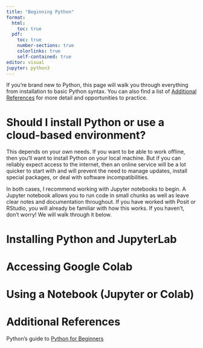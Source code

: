 ```yaml
---
title: "Beginning Python"
format: 
  html:
    toc: true
  pdf:
    toc: true
    number-sections: true
    colorlinks: true
    self-contained: true
editor: visual
jupyter: python3
---
```


If you're brand new to Python, this page will walk you through everything from installation to basic Python syntax. You can also find a list of [Additional References] for more detail and opportunities to practice.

# Should I install Python or use a cloud-based environment?

This depends on your own needs. If you want to be able to work offline, then you'll want to install Python on your local machine. But if you can reliably expect access to the internet, then an online service will be a lot quicker to start with and will prevent the need to manage updates, install special packages, or deal with software incompatibilities.

In both cases, I recommend working with Jupyter notebooks to begin. A Jupyter notebook allows you to run code in small chunks as well as leave clear notes and documentation throughout. If you have worked with Posit or RStudio, you will already be familiar with how this works. If you haven't, don't worry! We will walk through it below.

::: panel-tabset
# Installing Python and JupyterLab

# Accessing Google Colab


:::

# Using a Notebook (Jupyter or Colab)

# Additional References

Python's guide to [Python for Beginners](https://www.python.org/about/gettingstarted/)